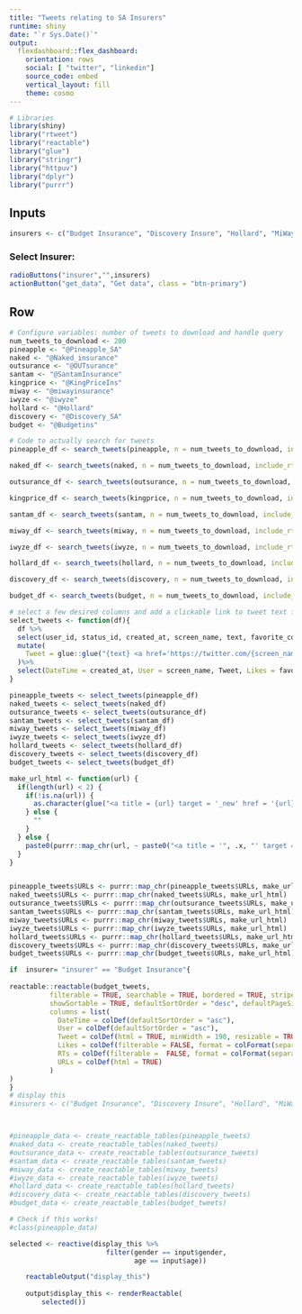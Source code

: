 ```yaml
---
title: "Tweets relating to SA Insurers"
runtime: shiny
date: "`r Sys.Date()`"
output: 
  flexdashboard::flex_dashboard:
    orientation: rows
    social: [ "twitter", "linkedin"]
    source_code: embed
    vertical_layout: fill
    theme: cosmo
---
```

```r
# Libraries
library(shiny)
library("rtweet")
library("reactable")
library("glue")
library("stringr")
library("httpuv")
library("dplyr")
library("purrr")
```


Inputs {.sidebar}
-------------------------------------
```r
insurers <- c("Budget Insurance", "Discovery Insure", "Hollard", "MiWay", "Naked Insurance", "Old Mutual iWyze", "Outsurance", "Pineapple", "Santam")

```

### Select Insurer:

```r
radioButtons("insurer","",insurers)
actionButton("get_data", "Get data", class = "btn-primary")

```

Row{data-width=fill}
-----------------------------------------------------------------------
```r
# Configure variables: number of tweets to download and handle query
num_tweets_to_download <- 200
pineapple <- "@Pineapple_SA"
naked <- "@Naked_insurance"
outsurance <- "@OUTsurance"
santam <- "@SantamInsurance"
kingprice <- "@KingPriceIns"
miway <- "@miwayinsurance"
iwyze <- "@iwyze"
hollard <- "@Hollard"
discovery <- "@Discovery_SA"
budget <- "@Budgetins"

# Code to actually search for tweets
pineapple_df <- search_tweets(pineapple, n = num_tweets_to_download, include_rts = TRUE)

naked_df <- search_tweets(naked, n = num_tweets_to_download, include_rts = TRUE)

outsurance_df <- search_tweets(outsurance, n = num_tweets_to_download, include_rts = TRUE)

kingprice_df <- search_tweets(kingprice, n = num_tweets_to_download, include_rts = TRUE)

santam_df <- search_tweets(santam, n = num_tweets_to_download, include_rts = TRUE)

miway_df <- search_tweets(miway, n = num_tweets_to_download, include_rts = TRUE)

iwyze_df <- search_tweets(iwyze, n = num_tweets_to_download, include_rts = TRUE)

hollard_df <- search_tweets(hollard, n = num_tweets_to_download, include_rts = TRUE)

discovery_df <- search_tweets(discovery, n = num_tweets_to_download, include_rts = TRUE)

budget_df <- search_tweets(budget, n = num_tweets_to_download, include_rts = TRUE)

# select a few desired columns and add a clickable link to tweet text for table data
select_tweets <- function(df){
  df %>%
  select(user_id, status_id, created_at, screen_name, text, favorite_count, retweet_count, urls_expanded_url) %>%
  mutate(
    Tweet = glue::glue("{text} <a href='https://twitter.com/{screen_name}/status/{status_id}'>>> </a>") 
  )%>%
  select(DateTime = created_at, User = screen_name, Tweet, Likes = favorite_count, RTs = retweet_count, URLs = urls_expanded_url)
}

pineapple_tweets <- select_tweets(pineapple_df)
naked_tweets <- select_tweets(naked_df)
outsurance_tweets <- select_tweets(outsurance_df)
santam_tweets <- select_tweets(santam_df)
miway_tweets <- select_tweets(miway_df)
iwyze_tweets <- select_tweets(iwyze_df)
hollard_tweets <- select_tweets(hollard_df)
discovery_tweets <- select_tweets(discovery_df)
budget_tweets <- select_tweets(budget_df)

```

```r
make_url_html <- function(url) {
  if(length(url) < 2) {
    if(!is.na(url)) {
      as.character(glue("<a title = {url} target = '_new' href = '{url}'>{url}</a>") )
    } else {
      ""
    }
  } else {
    paste0(purrr::map_chr(url, ~ paste0("<a title = '", .x, "' target = '_new' href = '", .x, "'>", .x, "</a>", collapse = ", ")), collapse = ", ")
  }
}


pineapple_tweets$URLs <- purrr::map_chr(pineapple_tweets$URLs, make_url_html)
naked_tweets$URLs <- purrr::map_chr(naked_tweets$URLs, make_url_html)
outsurance_tweets$URLs <- purrr::map_chr(outsurance_tweets$URLs, make_url_html)
santam_tweets$URLs <- purrr::map_chr(santam_tweets$URLs, make_url_html)
miway_tweets$URLs <- purrr::map_chr(miway_tweets$URLs, make_url_html)
iwyze_tweets$URLs <- purrr::map_chr(iwyze_tweets$URLs, make_url_html)
hollard_tweets$URLs <- purrr::map_chr(hollard_tweets$URLs, make_url_html)
discovery_tweets$URLs <- purrr::map_chr(discovery_tweets$URLs, make_url_html)
budget_tweets$URLs <- purrr::map_chr(budget_tweets$URLs, make_url_html)

```

```r

if  insurer= "insurer" == "Budget Insurance"{
  
reactable::reactable(budget_tweets, 
          filterable = TRUE, searchable = TRUE, bordered = TRUE, striped = TRUE, highlight = TRUE,
          showSortable = TRUE, defaultSortOrder = "desc", defaultPageSize = 25, showPageSizeOptions = TRUE, pageSizeOptions = c(25, 50, 75, 100, 200), 
          columns = list(
            DateTime = colDef(defaultSortOrder = "asc"),
            User = colDef(defaultSortOrder = "asc"),
            Tweet = colDef(html = TRUE, minWidth = 190, resizable = TRUE),
            Likes = colDef(filterable = FALSE, format = colFormat(separators = TRUE)),
            RTs = colDef(filterable =  FALSE, format = colFormat(separators = TRUE)),
            URLs = colDef(html = TRUE)
          )
)
}
# display this
#insurers <- c("Budget Insurance", "Discovery Insure", "Hollard", "MiWay", "Naked Insurance", "Old Mutual iWyze", "Outsurance", "Pineapple", "Santam")



#pineapple_data <- create_reactable_tables(pineapple_tweets)
#naked_data <- create_reactable_tables(naked_tweets)
#outsurance_data <- create_reactable_tables(outsurance_tweets)
#santam_data <- create_reactable_tables(santam_tweets)
#miway_data <- create_reactable_tables(miway_tweets)
#iwyze_data <- create_reactable_tables(iwyze_tweets)
#hollard_data <- create_reactable_tables(hollard_tweets)
#discovery_data <- create_reactable_tables(discovery_tweets)
#budget_data <- create_reactable_tables(budget_tweets)

# Check if this works!
#class(pineapple_data)

selected <- reactive(display_this %>% 
                        filter(gender == input$gender, 
                               age == input$age))

    reactableOutput("display_this")
    
    output$display_this <- renderReactable(
        selected())

```


